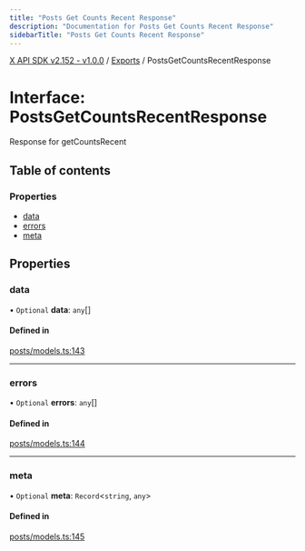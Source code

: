 ```yaml
---
title: "Posts Get Counts Recent Response"
description: "Documentation for Posts Get Counts Recent Response"
sidebarTitle: "Posts Get Counts Recent Response"
---
```


[X API SDK v2.152 - v1.0.0](../README.md) / [Exports](../modules.md) / PostsGetCountsRecentResponse

# Interface: PostsGetCountsRecentResponse

Response for getCountsRecent

## Table of contents

### Properties

- [data](PostsGetCountsRecentResponse.md#data)
- [errors](PostsGetCountsRecentResponse.md#errors)
- [meta](PostsGetCountsRecentResponse.md#meta)

## Properties

### data

• `Optional` **data**: `any`[]

#### Defined in

[posts/models.ts:143](https://github.com/xdevplatform/xdk/blob/ad4172ef5f68f089e0f077a190b271016dd35bf7/xdk/typescript/src/posts/models.ts#L143)

___

### errors

• `Optional` **errors**: `any`[]

#### Defined in

[posts/models.ts:144](https://github.com/xdevplatform/xdk/blob/ad4172ef5f68f089e0f077a190b271016dd35bf7/xdk/typescript/src/posts/models.ts#L144)

___

### meta

• `Optional` **meta**: `Record`\<`string`, `any`\>

#### Defined in

[posts/models.ts:145](https://github.com/xdevplatform/xdk/blob/ad4172ef5f68f089e0f077a190b271016dd35bf7/xdk/typescript/src/posts/models.ts#L145)
